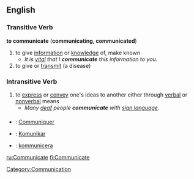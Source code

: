 ==English==
===Transitive Verb===
'''to communicate''' ('''communicating, communicated''')
# to give [[information]] or [[knowledge]] of, make known
#*''It is [[vital]] that I '''communicate''' this information to you.''
# to give or [[transmit]] (a disease)

===Intransitive Verb===
# to [[express]] or [[convey]] one's ideas to another either through [[verbal]] or [[nonverbal]] means
#*''Many [[deaf]] people '''communicate''' with [[sign language]].''

===={{trans}}====

* {{fr}} : [[Communiquer]]
* {{io}} : [[Komunikar]]
* {{sv}} : [[kommunicera]]

[[Category:Communication]]

[[ru:Communicate]]
[[fi:Communicate]]